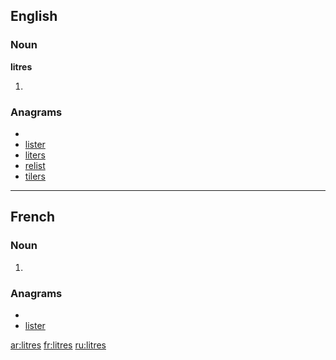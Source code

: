 ==English==

===Noun===
'''litres'''

# {{plural of|[[litre]]}}

===Anagrams===
* {{alphagram|eilrst}}
* [[lister#English|lister]]
* [[liters#English|liters]]
* [[relist#English|relist]]
* [[tilers#English|tilers]]

----

==French==

===Noun===
{{infl|fr|noun}}

# {{plural of|[[litre#French|litre]]|lang=French}}

===Anagrams===
* {{alphagram|eilrst}}
* [[lister#French|lister]]

[[ar:litres]]
[[fr:litres]]
[[ru:litres]]